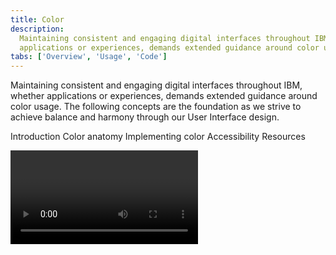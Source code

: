 ```yaml
---
title: Color
description:
  Maintaining consistent and engaging digital interfaces throughout IBM, whether
  applications or experiences, demands extended guidance around color usage.
tabs: ['Overview', 'Usage', 'Code']
---
```



<PageDescription>

Maintaining consistent and engaging digital interfaces throughout IBM, whether
applications or experiences, demands extended guidance around color usage. The
following concepts are the foundation as we strive to achieve balance and
harmony through our User Interface design.

</PageDescription>

<AnchorLinks>

<AnchorLink>Introduction</AnchorLink>
<AnchorLink>Color anatomy</AnchorLink>
<AnchorLink>Implementing color</AnchorLink>
<AnchorLink>Accessibility</AnchorLink>
<AnchorLink>Resources</AnchorLink>

</AnchorLinks>

<Video title="Color Overview" vimeoId="281513790" />

<br />

<br />

## Introduction

Application of the color palette brings a unified and recognizable consistency
to IBM's vast array of digital products and interfaces. This consistency is
grounded by a set of well-defined rules on how to work with the Carbon component
library in the context of dark and light themes.

![Color in UI](images/IBM_UI_Screens.gif)

<Caption></Caption>

## Color anatomy

Carbon's default themes are derived from the IBM Design Language color palette.
The Neutral Gray family is dominant in the default themes, making use of subtle
shifts in value to help organize content into distinct zones.

The core Blue family serves as the primary action color across all IBM products
and experiences. Additional colors are used sparingly and purposefully.

<div>
  <ColorGrid colorFamily="blue" />
  <ColorGrid colorFamily="gray" />
</div>
{/* possible TODO: remove inline style */}
<ColorGrid colorFamily="alerts" style="margin-top: 2rem" />
<Caption>Alerts Colors</Caption>

## Implementing color

Carbon uses _tokens_ and _themes_ to manage color. Tokens are role-based, and
themes specify the color values that serve those roles in the UI.

| Term    | Definition                                                                                                  |     |
| ------- | ----------------------------------------------------------------------------------------------------------- | --- |
| _Theme_ | The set of unique values assigned to the tokens of a Carbon interface                                       |     |
| _Token_ | The code identifier for a unique role or set of roles. Tokens are universal and never change across themes. |     |
| _Role_  | The systematic usage(s) of a token. Roles cannot be changed between themes.                                 |     |
| _Value_ | The actual style (i.e. hex code) assigned to a token                                                        |     |

### Tokens

Color in Carbon is managed using color tokens. Tokens are a method of
abstracting color by role or usage, independent of the actual color values. For
example, instead of needing to code all instances of input labels in a UI to be
`#565656`, the _form_ component in Carbon specifies the token `$text-02` for
these labels, and that token is specified in a separate theme file to be
`#565656`. For a different theme, that same `text-02` token could be mapped to a
different hex value, like `#ffffff`. Thus, tokens not only allow for more
efficient color updates within a theme, but also enable any UI (or portion of a
UI) built with Carbon to easily switch between different themes.

A single token can be associated with multiple roles, but only if the color
value is used consistently across those roles. This allows for uniform color
application across themes while maintaining full styling flexibility.

With this system, all Carbon users can create their own themes by assigning new
values to the established color tokens. IBM products should use one of the four
IBM default themes.

### Themes

Themes serve as an organizational framework for color in Carbon, with each theme
based on a specific primary background color. There are two default "light"
themes and two default "dark" themes. The light themes use White and Gray 10
backgrounds, and the dark themes use Gray 100 and Gray 90 backgrounds. Default
color tokens are provided for each component based on the primary background
color.

<Row className="color-blocks">
<Column colSm={1} colMd={1} colLg={2}>

<div className="bx--aspect-ratio bx--aspect-ratio--1x1">
  <div className="bx--aspect-ratio--object color-square color-square--white">
    White
  </div>
</div>

<div className="bx--caption">Light</div>

</Column>
<Column colSm={1} colMd={1} colLg={2}>

<div className="bx--aspect-ratio bx--aspect-ratio--1x1">
  <div className="bx--aspect-ratio--object color-square color-square--gray-10">
    Gray 10
  </div>
</div>

</Column>
<Column colSm={1} colMd={1} colLg={2}>

<div className="bx--aspect-ratio bx--aspect-ratio--1x1">
  <div className="bx--aspect-ratio--object color-square color-square--gray-100">
    Gray 100
  </div>
</div>

<div className="bx--caption">Dark</div>

</Column>
<Column colSm={1} colMd={1} colLg={2}>

<div className="bx--aspect-ratio bx--aspect-ratio--1x1">
  <div className="bx--aspect-ratio--object color-square color-square--gray-90">
    Gray 90
  </div>
</div>

</Column>
</Row>

<br />
<Title> Global background colors </Title>

| Theme    | Primary background      | Token            | Hex value |                                             |
| -------- | ----------------------- | ---------------- | --------- | ------------------------------------------: |
| White    | Global Background Light | `$ui-background` | `#ffffff` |  <ColorBlock size="xs">#ffffff</ColorBlock> |
| Gray 10  | Global Background Light | `$ui-background` | `#f4f4f4` | <ColorBlock  size="xs">#f4f4f4</ColorBlock> |
| Gray 90  | Global Background Dark  | `$ui-background` | `#262626` | <ColorBlock  size="xs">#282828</ColorBlock> |
| Gray 100 | Global Background Dark  | `$ui-background` | `#161616` | <ColorBlock  size="xs">#171717</ColorBlock> |

<br />

#### Light themes

Gray 10 components are paired with White backgrounds to make the White theme and
White components with Gray 10 backgrounds to make the Gray 10 theme. Some
components, such as buttons and toggles, share the same colors across both light
themes.

<DoDontRow>
  <DoDont caption="Gray 10 dropdown on White background." colLg={6}>

![Gray 10 dropdown on White background.](images/Light_theme_01.png)

  </DoDont>
  <DoDont colLg={6} caption="White dropdown on a Gray 10 background.">

![White dropdown on a Gray 10 background.](images/Light_theme_02.png)

  </DoDont>
</DoDontRow>

<DoDontRow>
  <DoDont colLg={6} caption="White overflow menu on Gray 10 card.">

![White overflow menu on Gray 10 card.](images/Light_theme_03.png)

  </DoDont>
  <DoDont type="dont" colLg={6} caption="Avoid use of midtones.">

![Avoid use of midtones.](images/Light_theme_04.png)

  </DoDont>
</DoDontRow>

![light theme examples](images/Light_theme_sample_revised.gif)

<Caption>Components with common colors across both light themes.</Caption>

<br />

#### Dark themes

Gray 90 components are paired with Gray 100 backgrounds to make the Gray 100
Theme and Gray 80 components with Gray 90 backgrounds to make the Gray 90 Theme.
Some components, such as buttons and toggles, share the same colors across both
light themes.

<DoDontRow>
  <DoDont
    colLg={6}
    caption="Gray 90 dropdown on Gray 100 background.">

![Gray 10 dropdown on White background.](images/Dark_theme_01_new.png)

  </DoDont>
  <DoDont colLg={6} caption="Gray 80 dropdown on Gray 90 background.">

![White dropdown on a Gray 10 background.](images/Dark_theme_02_new.png)

  </DoDont>
</DoDontRow>

<DoDontRow>
  <DoDont
    colLg={6}
    caption="Gray 70 is sometimes used when compound components are being applied, such as an overflow menu.">

![White overflow menu on Gray 10 card.](images/Dark_theme_03_new.png)

  </DoDont>
  <DoDont type="dont" colLg={6} caption="Do not apply components that are darker than the background unless using high-contrast mode.">

![Do not apply components that are darker than the background unless using high-contrast mode.](images/Dark_theme_04_new.png)

  </DoDont>
</DoDontRow>

![dark theme examples](images/Dark_theme_sample_revised.gif)

<Caption>
  Components with common colors across both dark UI backgrounds.
</Caption>

<br />

#### High contrast

In some cases, it is helpful to apply light components to dark backgrounds or
dark components to light backgrounds. This technique is useful to focus
attention or create visual tension.

<DoDontRow>
  <DoDont colLg={6}>

![High contrast example in a light theme.](images/High_contrast_01.png)

  </DoDont>
  <DoDont colLg={6}>

![High contrast example in a dark theme.](images/High_contrast_02.png)

  </DoDont>
</DoDontRow>

### Interaction states

In addition to the enabled-state tokens above, the five other primary
interaction states have been defined and tokenized for each default theme. For
values between Black and 70, interaction gets lighter, and for values between 60
and White, interaction gets darker.

#### Hover

Hover states have their own tokens. In the IBM default themes, these colors fall
outside of the core palette steps and act as "half steps" between two adjacent
colors. The White theme shares the same hover value as the Gray 10 theme; the
two dark theme backgrounds share a hover value as well.

#### Active

The active state is two full steps lighter for values between 100 and 70 and two
full steps darker for values between 60 and 10. For example, the Blue 60 active
state is Blue 80. The exception is that White shares the same active state as
Gray 10, and Black shares the same active state as Gray 100.

#### Selected

The selected state is one full step lighter for values between 100 and 70, and
one full step darker for values between 60 and 10. For example, the Blue 60
selected state is Blue 70. The exception is that White shares the same selected
state as Gray 10, and Black shares the same selected state as Gray 100.

#### Focus

The focus state usually appears as a Blue 60 border in the light theme and as a
White border in the dark theme.

#### Disabled

Disabled components are unavailable for interaction, so they don't receive hover
or focus and are not subject to WC3 contrast compliance standards. For the dark
themes, disabled values are two full steps lighter than their respective
background. For light themes, they are two full steps darker. The exception is
that the White theme disabled value is Gray 30.

![interactive states light](images/Interactive_states_light_new.png)

<Caption>Light theme interactive tokens.</Caption>

![interactive states dark](images/Interactive_states_dark_new.png)

<Caption>Dark theme interactive tokens.</Caption>

## Accessibility

Using various forms of contrast is the most important consideration when making
user-friendly color and interface choices. Awareness of standards and best
practices is the key to accessible color selection.

The color families in the IBM palette contain ten values from 10 to 100. White
and Black sit outside those values. Black text is WCAG AA accessible on colors
ranging from 10 to 50. White text is accessible on colors from 60 to 100.

<ArtDirection>

![Digital accessibility](images/wcag2-blues-mobile.svg)
![Digital accessibility](images/wcag2-blues-desktop.svg)

</ArtDirection>

Beyond black and white, the IBM color palette provides a range of accessible
combinations. Subtracting the foreground value from the background value (or
vice versa) helps determine whether that color combination meets the WCAG AA
contrast ratio success criteria. If the difference between two values is 50 or
greater, the colors are accessible. Anything below a difference of 50 may fail
accessibility standards.

<ArtDirection>

![Blue color do dont accessible example](images/wcag-dos-donts-mobile.svg)
![Blue color do dont accessible example](images/wcag-dos-donts-desktop.svg)

</ArtDirection>

<Caption>Blue color family, 60 background</Caption>

For a complete look at color-related accessibility topics in Carbon, visit the
[Accessibility](/guidelines/accessibility/color) section.

## Resources

<Row className="resource-card-group">
<Column  colLg={4} colMd={4} noGutterSm>
  <ResourceCard
    subTitle="RGB color palettes (.ase and .clr)"
    href="https://github.com/carbon-design-system/carbon/raw/main/packages/colors/artifacts/IBM_Colors.zip"
    >

<MdxIcon name="ase" />

  </ResourceCard>
</Column>
<Column colLg={4} colMd={4}  noGutterSm>
  <ResourceCard
    subTitle="Elements package: Color"
    href="https://github.com/carbon-design-system/carbon/tree/main/packages/colors"
    >

<MdxIcon name="github" />

  </ResourceCard>
</Column>
</Row>
